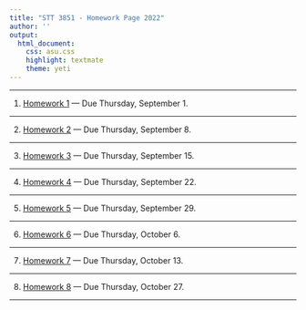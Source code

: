 ```yaml
---
title: "STT 3851 - Homework Page 2022"
author: ''
output:
  html_document:
    css: asu.css
    highlight: textmate
    theme: yeti
---
```


***

1) [Homework 1](..\Homework\HW1chapter1F2022.pdf) --- Due Thursday, September 1.

***


2) [Homework 2](..\Homework\HW2chapter2F2022.pdf) --- Due Thursday, September 8. 

***


3) [Homework 3](..\Homework\HW3chapter2F2022.pdf) --- Due Thursday, September 15. 

***

4) [Homework 4](..\Homework\HW4chapter2F2022.pdf) --- Due Thursday, September 22. 

***

5) [Homework 5](..\Homework\HW5chapter3F2022.pdf) --- Due Thursday, September 29. 

***

6) [Homework 6](..\Homework\HW6chapter3F2022.pdf) --- Due Thursday, October 6. 

***

7) [Homework 7](..\Homework\HW7chapter3F2022.pdf) --- Due Thursday, October 13. 

***

8) [Homework 8](..\Homework\HW8chapter3F2022.pdf) --- Due Thursday, October 27. 

***